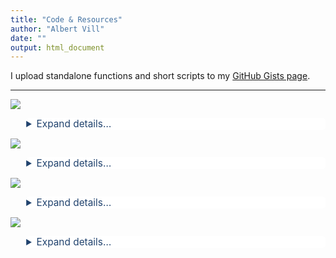 ```yaml
---
title: "Code & Resources"
author: "Albert Vill"
date: ""
output: html_document
---
```

I upload standalone functions and short scripts to my [GitHub Gists page](https://gist.github.com/acvill).  

---

[![](https://github-readme-stats.vercel.app/api/pin/?username=acvill&repo=CRISPRviewR&bg_color=21436e&text_color=ededed&title_color=30ff53&hide_border=true&icon_color=ededed)](https://github.com/acvill/CRISPRviewR)

<details>
  <summary>Expand details...</summary>

[minCED](https://github.com/ctSkennerton/minced) (**Min**ing **C**RISPRs in **E**nvironmental **D**atasets) is a program used by [prokka](https://github.com/tseemann/prokka) and other pipelines for the annotation of CRISPRs in metagenomic assemblies. However, manually parsing the output of minCED for interesting CRISPRs is tedious, and comparing CRISPRs across samples is difficult because of differences in array assembly and orientation. CRISPRviewR attempts to address this issue by associating CRISPR arrays by shared consensus repeat sequences, permitting clustering and visualization of spacers between metagenomic assemblies. This package also includes a function to [fix truncated repeats](https://albertvill.com/posts/crt_repeats/). Check out the [CRISPRviewR vignette](https://albertvill.com/CRISPRviewR-vignette.html) for use cases and example plots.

<center>

![Example output from CRISPRviewR](/img/about/CRISPR23_oralmicrobiomes_numbers_bgwhite.svg "CRISPR arrays"){ width=90% }

</center>
</details>

[![](https://github-readme-stats.vercel.app/api/pin/?username=acvill&repo=bracken_plot&bg_color=21436e&text_color=ededed&title_color=30ff53&hide_border=true&icon_color=ededed)](https://github.com/acvill/bracken_plot)

<details>
  <summary>Expand details...</summary>

As a graduate student studying metagenomics, I frequently use Derrick Wood's [Kraken2](https://doi.org/10.1186/s13059-019-1891-0) software for accurate and lightning-fast classification of short reads. [Bracken](https://doi.org/10.7717/peerj-cs.104) is complimentary software that uses Kraken reports to produce genus- and species-level abundance estimates. Often, a first step in metagenomic analysis is examining the distribution of different organisms across samples. To that end, I've created a [simple shiny app](https://acvill.shinyapps.io/bracken_plot/) for quick, customizable plotting of taxonomic structures encoded in multi-sample Bracken reports. 

<center>

![Example output from the bracken_plot app showing genus-level relative abudance across oral microbiome samples. Don't mind the human read contamination!](/img/about/bracken_barplot.png "Bracken bar plot"){ width=75% }

</center>
</details>

[![](https://github-readme-stats.vercel.app/api/pin/?username=acvill&repo=nodeSeqs&bg_color=21436e&text_color=ededed&title_color=30ff53&hide_border=true&icon_color=ededed)](https://github.com/acvill/nodeSeqs)

<details>
  <summary>Expand details...</summary>

`nodeSeqs.sh` takes in a [**G**raphical **F**ragment **A**ssembly file](http://gfa-spec.github.io/GFA-spec/GFA1.html) and outputs sequences proximal to high-degree nodes. In the language of GFA, this script looks for *segments* that have a large number of *links*, and then filters those segments by *k*-mer coverage to preclude hits that are poorly assembled due to low coverage. The resulting .fasta can then be fed into your favorite sequence alignment software.  

For an example application of this script, please see my blog post: [***Lost at the crossroads: genes at the nodes of short-read assembly graphs***](https://albertvill.com/posts/nodeseqs_oral/).

<center>

![A partial Bandage graph for a plasmidome assembly shows segments connected by links](/img/about/bandage_sub.svg "Bandage Graph"){ width=90% }

</center>
</details>

[![](https://github-readme-stats.vercel.app/api/pin/?username=acvill&repo=findMotifs&bg_color=21436e&text_color=ededed&title_color=30ff53&hide_border=true&icon_color=ededed)](https://github.com/acvill/findMotifs)

<details>
  <summary>Expand details...</summary>
  
To understand the genetic context and biological relevance of DNA motifs, it's often valuable to analyze their distribution and sequence conservation. Many programs exist for both the identification of novel motifs and the scoring of known motifs, though few of these tools work out-of-the-box for highly fragmented bacterial genomes. To address this, I've written findMotifs.R -- an easy-to-implement R script to find and score short sequences using position-frequency matrices (PFMs). Given a set of contigs and a list of PFMs, this script returns an easy-to-parse table containing the sequence, score, and strand-wise position of each match above a user-defined threshold. findMotifs.R requires R version 4.0 and three packages: Biostrings, optparse, and stringr.

<center>

![findmotifs.R is invoked from the command line with user inputs. Progress for each motif prints to the console.](/img/about/findmotifs2.PNG "command line screenshot of findMotifs in action"){ width=90% }

</center>
</details>

<style>
p.caption {
  font-size: 0.9em;
  text-align: center;
  color: #7f1cad;
  margin-right: 10%;
  margin-left: 10%;
}
details > summary {
  font-size: 1.1em;
  padding: 0px;
  background-color: #FFFFFF;
  border: none;
  box-shadow: 0px 0px 0px #bbbbbb;
  cursor: pointer;
  margin-left: 5%;
  color: #21436e;
  border-radius: 5px;
}
</style>

